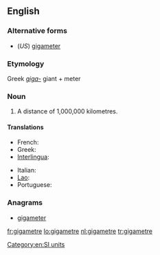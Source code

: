 ==English==

===Alternative forms===
* (''US'') [[gigameter]]

===Etymology===
Greek ''[[giga-]]'' giant + meter

===Noun===
{{en-noun}}

# {{context|chiefly|International|British|Canada|lang=en}} A distance of 1,000,000 kilometres.

====Translations====
{{trans-top|a distance of 1,000,000 kilometres}}
* French: {{t+|fr|gigamètre|m}}
* Greek: {{t-|el|gigametro}}
* [[Interlingua]]: {{t-|ia|gigametro}}
{{trans-mid}}
* Italian: {{t-|it|gigametro|m}}
* [[Lao]]: {{t+|lo|ກິກາແມັດ|sc=Laoo}}
* Portuguese: {{t-|pt|gigametro}}
{{trans-bottom}}

===Anagrams===
* [[gigameter#English|gigameter]]

[[Category:en:SI units]]

[[fr:gigametre]]
[[lo:gigametre]]
[[nl:gigametre]]
[[tr:gigametre]]